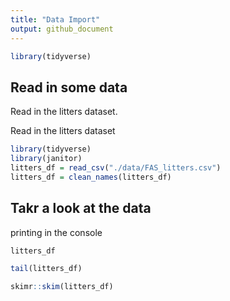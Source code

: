```yaml
---
title: "Data Import"
output: github_document
---
```


```r
library(tidyverse)
```

## Read in some data

Read in the litters dataset.

Read in the litters dataset

```r
library(tidyverse)
library(janitor)
litters_df = read_csv("./data/FAS_litters.csv")
litters_df = clean_names(litters_df)
```

## Takr a look at the data

printing in the console

```r
litters_df
```

```r
tail(litters_df)
```

```r
skimr::skim(litters_df)
```

